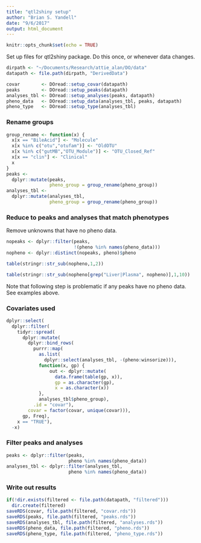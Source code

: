 ```yaml
---
title: "qtl2shiny setup"
author: "Brian S. Yandell"
date: "9/6/2017"
output: html_document
---
```


```r
knitr::opts_chunk$set(echo = TRUE)
```

Set up files for qtl2shiny package. Do this once, or whenever data changes.

```r
dirpath <- "~/Documents/Research/attie_alan/DO/data"
datapath <- file.path(dirpath, "DerivedData")
```

```r
covar        <- DOread::setup_covar(datapath)
peaks        <- DOread::setup_peaks(datapath) 
analyses_tbl <- DOread::setup_analyses(peaks, datapath)
pheno_data   <- DOread::setup_data(analyses_tbl, peaks, datapath)
pheno_type   <- DOread::setup_type(analyses_tbl)
```

### Rename groups

```r
group_rename <- function(x) {
  x[x == "BileAcid"] <- "Molecule"
  x[x %in% c("otu","otufam")] <- "OldOTU"
  x[x %in% c("gutMB","OTU_Module")] <- "OTU_Closed_Ref"
  x[x == "clin"] <- "Clinical"
  x
}
peaks <- 
  dplyr::mutate(peaks, 
                pheno_group = group_rename(pheno_group))
analyses_tbl <- 
  dplyr::mutate(analyses_tbl, 
                pheno_group = group_rename(pheno_group))
```

### Reduce to peaks and analyses that match phenotypes

Remove unknowns that have no pheno data.

```r
nopeaks <- dplyr::filter(peaks,
                         !(pheno %in% names(pheno_data)))
nopheno <- dplyr::distinct(nopeaks, pheno)$pheno
```

```r
table(stringr::str_sub(nopheno,1,2))
```

```r
table(stringr::str_sub(nopheno[grep("Liver|Plasma", nopheno)],1,10))
```

Note that following step is problematic if any peaks have no pheno data. See examples above.


### Covariates used

```r
dplyr::select(
  dplyr::filter(
    tidyr::spread(
      dplyr::mutate(
        dplyr::bind_rows(
          purrr::map(
            as.list(
              dplyr::select(analyses_tbl, -(pheno:winsorize))),
            function(x, gp) {
                out <- dplyr::mutate(
                  data.frame(table(gp, x)),
                  gp = as.character(gp),
                  x = as.character(x))
            },
            analyses_tbl$pheno_group),
          .id = "covar"),
        covar = factor(covar, unique(covar))),
      gp, Freq),
    x == "TRUE"),
  -x)
```

### Filter peaks and analyses

```r
peaks <- dplyr::filter(peaks,
                       pheno %in% names(pheno_data))
analyses_tbl <- dplyr::filter(analyses_tbl,
                       pheno %in% names(pheno_data))
```

### Write out results

```r
if(!dir.exists(filtered <- file.path(datapath, "filtered")))
  dir.create(filtered)
saveRDS(covar, file.path(filtered, "covar.rds"))
saveRDS(peaks, file.path(filtered, "peaks.rds"))
saveRDS(analyses_tbl, file.path(filtered, "analyses.rds"))
saveRDS(pheno_data, file.path(filtered, "pheno.rds"))
saveRDS(pheno_type, file.path(filtered, "pheno_type.rds"))
```

